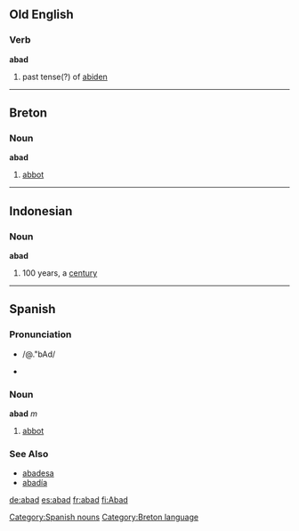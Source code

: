 == Old English ==
=== Verb ===
'''abad'''
# past tense(?) of [[abiden]]
----

== Breton ==
=== Noun ===
'''abad'''
# [[abbot]]
----

== Indonesian ==
=== Noun ===
'''abad'''
# 100 years, a [[century]]
----

== Spanish ==
=== Pronunciation ===
*{{SAMPA}} /@."bAd/
*{{IPAlink}} {{IPA|/ə.'bɑd/}}

=== Noun ===
'''abad''' ''m''
# [[abbot]]
[[Category:Spanish nouns]]

=== See Also ===
*[[abadesa]]
*[[abadía]]
[[Category:Breton language]]

[[de:abad]]
[[es:abad]]
[[fr:abad]]
[[fi:Abad]]